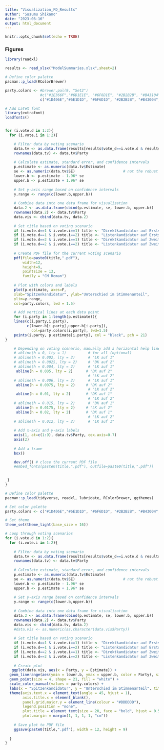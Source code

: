 ```yaml
---
title: "Visualization_FD_Results"
author: "Susumu Shikano"
date: "2023-03-16"
output: html_document
---
```


```r
knitr::opts_chunk$set(echo = TRUE)
```




### Figures

```r
library(readxl)

results <- read_xlsx("ModelSummaries.xlsx",sheet=2)

```


```r
# Define color palette
pacman::p_load(RColorBrewer)

party.colors <- #brewer.pal(9, "Set2")
                #c("#1E366F","#6D1E1E", "#6F6D1E", "#2B2B2B", "#B43104","#B5A200", "#993366","#3E6F2D", "#005F6B")
                c("#1D406E","#6E1D1D", "#6F6D1D", "#2B2B2B", "#B43004","#B59F00", "#9F3A62","#3E6E2C", "#005F6A")

# Add LaTeX font
library(extrafont)
loadfonts()


for (i.vote.d in 1:2){
  for (i.vote.i in 1:2){

    # Filter data by voting scenario
    data.tv <- as.data.frame(results[results$vote_d==i.vote.d & results$vote_i==i.vote.i & !is.na(results$vote_i),])
    rownames(data.tv) <- data.tv$Party
    
    # Calculate estimate, standard error, and confidence intervals
    p.estimate <- as.numeric(data.tv$Estimate)
    se <- as.numeric(data.tv$SE)                      # not the robust SE!!!
    lower.b <- p.estimate - 1.96* se
    upper.b <- p.estimate + 1.96* se
    
    # Set y-axis range based on confidence intervals
    y.range <- range(c(lower.b,upper.b))
    
    # Combine data into one data frame for visualization
    data.2 <- as.data.frame(cbind(p.estimate, se, lower.b, upper.b))
    rownames(data.2) <- data.tv$Party
    data.vis <- cbind(data.tv, data.2)
    
    # Set title based on voting scenario
    if (i.vote.d==1 & i.vote.i==1) title <- "Direktkandidatur auf Erststimmenergebnis"
    if (i.vote.d==1 & i.vote.i==2) title <- "Listenkandidatur auf Erststimmenergebnis"
    if (i.vote.d==2 & i.vote.i==1) title <- "Direktkandidatur auf Zweitstimmenergebnis"
    if (i.vote.d==2 & i.vote.i==2) title <- "Listenkandidatur auf Zweitstimmenergebnis"
    
    # Create PDF file for the current voting scenario
    pdf(file=paste0(title,".pdf"),
        width=12,
        height=9,
        pointsize = 13,
        family = "CM Roman")
    
    # Plot with colors and labels
    plot(p.estimate, axes=F,
    xlab="Spitzenkandidatur", ylab="Unterschied im Stimmenanteil",
    ylim=y.range,
    col=party.colors, lwd = 1.5)

    # Add vertical lines at each data point
    for (i.party in 1:length(p.estimate)){
    lines(c(i.party,i.party),
          c(lower.b[i.party],upper.b[i.party]),
            col=party.colors[i.party], lwd=1.5)
    points(i.party, p.estimate[i.party], col = "black", pch = 21)
}

    # Depending on voting scenario, manually add a horizontal help lines
    # abline(h = 0, lty = 1)          # for all (optional)
    # abline(h = 0.002, lty = 2)      # "LK auf 1"
    # abline(h = 0.0025, lty = 2)     # "DK auf 2"
    # abline(h = 0.004, lty = 2)      # "LK auf 1"
     abline(h = 0.005, lty = 2)      # "DK auf 2" 
                                      # "LK auf 2"
    # abline(h = 0.006, lty = 2)      # "LK auf 1"
     abline(h = 0.0075, lty = 2)     # "DK auf 2" 
                                      # "LK auf 2"
     abline(h = 0.01, lty = 2)       # "DK auf 1"
                                      # "LK auf 2"
    # abline(h = 0.015, lty = 2)      # "DK auf 1"
     abline(h = 0.0175, lty = 2)     # "LK auf 2"
     abline(h = 0.02, lty = 2)       # "DK auf 1" 
                                      # "LK auf 2"
    # abline(h = 0.012, lty = 2)      # "LK auf 1" 
    
    # Add x-axis and y-axis labels
    axis(1, at=c(1:9), data.tv$Party, cex.axis=0.7)
    axis(2)
    
    # Add a frame
    box()

    dev.off() # close the current PDF file
    #embed_fonts(paste0(title,".pdf"), outfile=paste0(title,".pdf"))

    
 }
}
```




```r
# Define color palette
pacman::p_load(tidyverse, readxl, lubridate, RColorBrewer, ggthemes)

# Set color palette
party.colors <- c("#1D406E","#6E1D1D", "#6F6D1D", "#2B2B2B", "#B43004","#B59F00", "#9F3A62","#3E6E2C", "#005F6A")

# Set theme
theme_set(theme_light(base_size = 16))

# Loop through voting scenarios
for (i.vote.d in 1:2){
  for (i.vote.i in 1:2){
    
    # Filter data by voting scenario
    data.tv <- as.data.frame(results[results$vote_d==i.vote.d & results$vote_i==i.vote.i & !is.na(results$vote_i),])
    rownames(data.tv) <- data.tv$Party
    
    # Calculate estimate, standard error, and confidence intervals
    p.estimate <- as.numeric(data.tv$Estimate)
    se <- as.numeric(data.tv$SE)                      # not the robust SE!!!
    lower.b <- p.estimate - 1.96* se
    upper.b <- p.estimate + 1.96* se
    
    # Set y-axis range based on confidence intervals
    y.range <- range(c(lower.b,upper.b))
    
    # Combine data into one data frame for visualization
    data.2 <- as.data.frame(cbind(p.estimate, se, lower.b, upper.b))
    rownames(data.2) <- data.tv$Party
    data.vis <- cbind(data.tv, data.2)
    #data.vis <- as.numeric(as.character(data.vis$Party))
    
    # Set title based on voting scenario
    if (i.vote.d==1 & i.vote.i==1) title <- "Direktkandidatur auf Erststimmenergebnis"
    if (i.vote.d==1 & i.vote.i==2) title <- "Listenkandidatur auf Erststimmenergebnis"
    if (i.vote.d==2 & i.vote.i==1) title <- "Direktkandidatur auf Zweitstimmenergebnis"
    if (i.vote.d==2 & i.vote.i==2) title <- "Listenkandidatur auf Zweitstimmenergebnis"
    
    # Create plot
   ggplot(data.vis, aes(x = Party, y = Estimate)) +
  geom_linerange(aes(ymin = lower.b, ymax = upper.b, color = Party), size = 1.5) +
  geom_point(size = 4, shape = 21, fill = "white") +
  scale_color_manual(values = party.colors) +
  labs(x = "Spitzenkandidatur", y = "Unterschied im Stimmenanteil", title = title) +
  theme(axis.text.x = element_text(angle = 45, hjust = 1),
        axis.title.x = element_blank(),
        panel.grid.major.y = element_line(colour = "#DDDDDD"),
        legend.position = "none",
        plot.title = element_text(size = 20, face = "bold", hjust = 0.5),
        plot.margin = margin(1, 1, 1, 1, "cm"))
    
    # Save plot to PDF file
    ggsave(paste0(title,".pdf"), width = 12, height = 9)
    
  }
}

```




